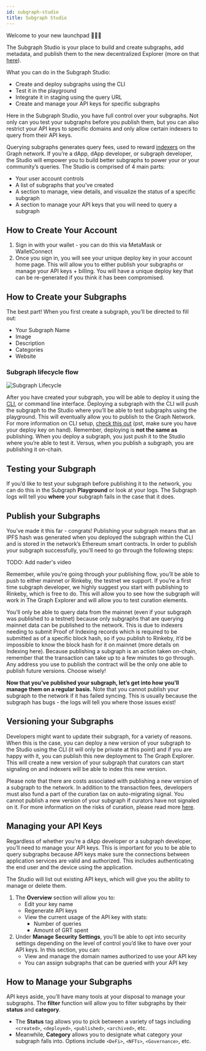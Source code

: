 ```yaml
---
id: subgraph-studio
title: Subgraph Studio
---
```


Welcome to your new launchpad 👩🏽‍🚀

The Subgraph Studio is your place to build and create subgraphs, add metadata, and publish them to the new decentralized Explorer (more on that [here](https://thegraph.com/docs)).

What you can do in the Subgraph Studio:
- Create and deploy subgraphs using the CLI
- Test it in the playground
- Integrate it in staging using the query URL
- Create and manage your API keys for specific subgraphs

Here in the Subgraph Studio, you have full control over your subgraphs. Not only can you test your subgraphs before you publish them, but you can also restrict your API keys to specific domains and only allow certain indexers to query from their API keys.

Querying subgraphs generates query fees, used to reward [indexers](/docs/network/indexing) on the Graph network. If you’re a dApp, dApp developer, or subgraph developer, the Studio will empower you to build better subgraphs to power your or your community’s queries. The Studio is comprised of 4 main parts:
- Your user account controls
- A list of subgraphs that you’ve created
- A section to manage, view details, and visualize the status of a specific subgraph
- A section to manage your API keys that you will need to query a subgraph

## How to Create Your Account
1. Sign in with your wallet - you can do this via MetaMask or WalletConnect
1. Once you sign in, you will see your unique deploy key in your account home page. This will allow you to either publish your subgraphs or manage your API keys + billing. You will have a unique deploy key that can be re-generated if you think it has been compromised.

## How to Create your Subgraphs
The best part! When you first create a subgraph, you’ll be directed to fill out:
- Your Subgraph Name
- Image
- Description
- Categories
- Website

### Subgraph lifecycle flow
![Subgraph Lifecycle](/img/subgraph-lifecycle.png)

After you have created your subgraph, you will be able to deploy it using the [CLI](https://github.com/graphprotocol/graph-cli), or command line interface. Deploying a subgraph with the CLI will push the subgraph to the Studio where you’ll be able to test subgraphs using the playground. This will eventually allow you to publish to the Graph Network. For more information on CLI setup, [check this out](https://thegraph.com/docs) (pst, make sure you have your deploy key on hand). Remember, deploying is **not the same as** publishing. When you deploy a subgraph, you just push it to the Studio where you’re able to test it.  Versus, when you publish a subgraph, you are publishing it on-chain.

## Testing your Subgraph

If you’d like to test your subgraph before publishing it to the network, you can do this in the Subgraph **Playground** or look at your logs. The Subgraph logs will tell you **where** your subgraph fails in the case that it does.

## Publish your Subgraphs

You’ve made it this far - congrats! Publishing your subgraph means that an IPFS hash was generated when you deployed the subgraph within the CLI and is stored in the network’s Ethereum smart contracts. In order to publish your subgraph successfully, you’ll need to go through the following steps:

TODO: Add nader's video

Remember, while you’re going through your publishing flow, you’ll be able to push to either mainnet or Rinkeby, the testnet we support. If you’re a first time subgraph developer, we highly suggest you start with publishing to Rinkeby, which is free to do. This will allow you to see how the subgraph will work in The Graph Explorer and will allow you to test curation elements.

You’ll only be able to query data from the mainnet (even if your subgraph was published to a testnet) because only subgraphs that are querying mainnet data can be published to the network. This is due to indexers needing to submit Proof of Indexing records which is required to be submitted as of a specific block hash, so if you publish to Rinkeby, it’d be impossible to know the block hash for it on mainnet (more details on Indexing here). Because publishing a subgraph is an action taken on-chain, remember that the transaction can take up to a few minutes to go through. Any address you use to publish the contract will be the only one able to publish future versions. Choose wisely!

**Now that you’ve published your subgraph, let’s get into how you’ll manage them on a regular basis.** Note that you cannot publish your subgraph to the network if it has failed syncing. This is usually because the subgraph has bugs - the logs will tell you where those issues exist!

## Versioning your Subgraphs

Developers might want to update their subgraph, for a variety of reasons. When this is the case, you can deploy a new version of your subgraph to the Studio using the CLI (it will only be private at this point) and if you are happy with it, you can publish this new deployment to The Graph Explorer. This will create a new version of your subgraph that curators can start signaling on and indexers will be able to index this new version.

Please note that there are costs associated with publishing a new version of a subgraph to the network. In addition to the transaction fees, developers must also fund a part of the curation tax on auto-migrating signal. You cannot publish a new version of your subgraph if curators have not signaled on it. For more information on the risks of curation, please read more [here](/docs/network/curating).

## Managing your API Keys

Regardless of whether you’re a dApp developer or a subgraph developer, you’ll need to manage your API keys. This is important for you to be able to query subgraphs because API keys make sure the connections between application services are valid and authorized. This includes authenticating the end user and the device using the application.

The Studio will list out existing API keys, which will give you the ability to manage or delete them.

<ol>
  <li>The <b>Overview</b> section will allow you to:
    <ul>
      <li>
        Edit your key name
      </li>
      <li>
        Regenerate API keys
      </li>
      <li>
        View the current usage of the API key with stats:
        <ul>
          <li>
            Number of queries
          </li>
          <li>
            Amount of GRT spent
          </li>
        </ul>
      </li>
    </ul>
  </li>
  <li>
    Under <b>Manage Security Settings</b>, you’ll be able to opt into security settings depending on the level of control you’d like to have over your API keys. In this section, you can:
    <ul>
      <li>
        View and manage the domain names authorized to use your API key
      </li>
      <li>
        You can assign subgraphs that can be queried with your API key
      </li>
    </ul>
  </li>
</ol>

## How to Manage your Subgraphs

API keys aside, you’ll have many tools at your disposal to manage your subgraphs. The **filter** function will allow you to filter subgraphs by their **status** and **category**.
- The **Status** tag allows you to pick between a variety of tags including `<created>`, `<deployed>`, `<published>`, `<archived>`, etc.
- Meanwhile, **Category** allows you to designate what category your subgraph falls into. Options include `<DeFi>`, `<NFTs>`, `<Governance>`, etc.
